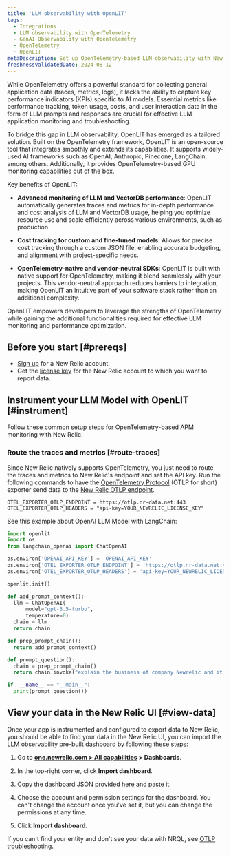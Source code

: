 ```yaml
---
title: 'LLM observability with OpenLIT'
tags:
  - Integrations
  - LLM observability with OpenTelemetry
  - GenAI Observability with OpenTelemetry
  - OpenTelemetry
  - OpenLIT
metaDescription: Set up OpenTelemetry-based LLM observability with New Relic and OpenLIT.
freshnessValidatedDate: 2024-08-12
---
```


While OpenTelemetry offers a powerful standard for collecting general application data (traces, metrics, logs), it lacks the ability to capture key performance indicators (KPIs) specific to AI models. Essential metrics like performance tracking, token usage, costs, and user interaction data in the form of LLM prompts and responses are crucial for effective LLM application monitoring and troubleshooting.

To bridge this gap in LLM observability, OpenLIT has emerged as a tailored solution. Built on the OpenTelemetry framework, OpenLIT is an open-source tool that integrates smoothly and extends its capabilities. It supports widely-used AI frameworks such as OpenAI, Anthropic, Pinecone, LangChain, among others. Additionally, it provides OpenTelemetry-based GPU monitoring capabilities out of the box.

Key benefits of OpenLIT:

* **Advanced monitoring of LLM and VectorDB performance**: OpenLIT automatically generates traces and metrics for in-depth performance and cost analysis of LLM and VectorDB usage, helping you optimize resource use and scale efficiently across various environments, such as production.

* **Cost tracking for custom and fine-tuned models**: Allows for precise cost tracking through a custom JSON file, enabling accurate budgeting, and alignment with project-specific needs.

* **OpenTelemetry-native and vendor-neutral SDKs**: OpenLIT is built with native support for OpenTelemetry, making it blend seamlessly with your projects. This vendor-neutral approach reduces barriers to integration, making OpenLIT an intuitive part of your software stack rather than an additional complexity.

OpenLIT empowers developers to leverage the strengths of OpenTelemetry while gaining the additional functionalities required for effective LLM monitoring and performance optimization.

## Before you start [#prereqs]

* [Sign up](https://newrelic.com/signup) for a New Relic account.
* Get the [license key](https://one.newrelic.com/launcher/api-keys-ui.launcher) for the New Relic account to which you want to report data.

## Instrument your LLM Model with OpenLIT [#instrument]

Follow these common setup steps for OpenTelemetry-based APM monitoring with New Relic.

<Steps>
    <Step>

### Route the traces and metrics [#route-traces]

Since New Relic natively supports OpenTelemetry, you just need to route the traces and metrics to New Relic's endpoint and set the API key. 
Run the following commands to have the [OpenTelemetry Protocol](https://github.com/open-telemetry/opentelemetry-specification/blob/main/specification/protocol/otlp.md) (OTLP for short) exporter send data to the [New Relic OTLP endpoint](/docs/opentelemetry/best-practices/opentelemetry-otlp).

```env
OTEL_EXPORTER_OTLP_ENDPOINT = https://otlp.nr-data.net:443
OTEL_EXPORTER_OTLP_HEADERS = "api-key=YOUR_NEWRELIC_LICENSE_KEY"
```

See this example about OpenAI LLM Model with LangChain:

  ```python
  import openlit
  import os
  from langchain_openai import ChatOpenAI

  os.environ['OPENAI_API_KEY'] = 'OPENAI_API_KEY'
  os.environ['OTEL_EXPORTER_OTLP_ENDPOINT'] = 'https://otlp.nr-data.net:443'
  os.environ['OTEL_EXPORTER_OTLP_HEADERS'] = 'api-key=YOUR_NEWRELIC_LICENSE_KEY'

  openlit.init()

  def add_prompt_context():
    llm = ChatOpenAI(
        model="gpt-3.5-turbo",
        temperature=0)
    chain = llm
    return chain

  def prep_prompt_chain():
    return add_prompt_context()

  def prompt_question():
    chain = prep_prompt_chain()
    return chain.invoke("explain the business of company Newrelic and it's advantages in a max of 50 words")

  if  __name__ == "__main__":
    print(prompt_question())
  ```
  </Step>

  <Step>

## View your data in the New Relic UI [#view-data]

Once your app is instrumented and configured to export data to New Relic, you should be able to find your data in the New Relic UI, you can import the LLM observability pre-built dashboard by following these steps:

1. Go to <DNT>**[one.newrelic.com > All capabilities](https://one.newrelic.com/all-capabilities) > Dashboards**</DNT>.

2. In the top-right corner, click <DNT>**Import dashboard**</DNT>.

3. Copy the dashboard JSON provided [here](https://docs.openlit.io/latest/connections/new-relic#dashboard) and paste it.

5. Choose the account and permission settings for the dashboard. You can't change the account once you've set it, but you can change the permissions at any time.

6. Click <DNT>**Import dashboard**</DNT>.

If you can't find your entity and don't see your data with NRQL, see [OTLP troubleshooting](/docs/opentelemetry/best-practices/opentelemetry-otlp-troubleshooting).
<InstallFeedback />
  </Step>
</Steps>
